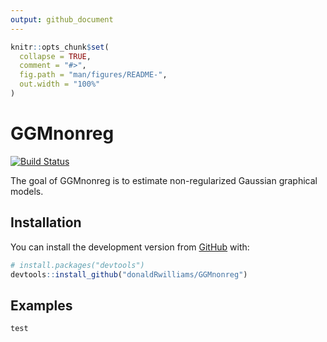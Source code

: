 ```yaml
---
output: github_document
---
```


<!-- README.md is generated from README.Rmd. Please edit that file -->

```r
knitr::opts_chunk$set(
  collapse = TRUE,
  comment = "#>",
  fig.path = "man/figures/README-",
  out.width = "100%"
)
```

# GGMnonreg

[![Build Status](https://travis-ci.com/donaldRwilliams/GGMnonreg.svg?branch=master)](https://travis-ci.com/donaldRwilliams/GGMnonreg)

The goal of GGMnonreg is to estimate non-regularized Gaussian graphical models.

## Installation

You can install the development version from [GitHub](https://github.com/) with:

``` r
# install.packages("devtools")
devtools::install_github("donaldRwilliams/GGMnonreg")
```

## Examples
```r
test
```
